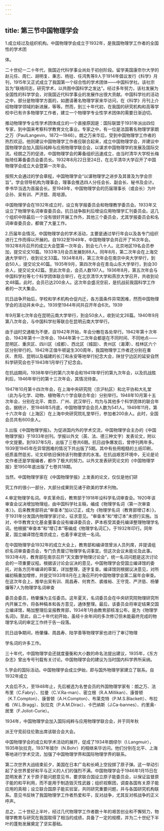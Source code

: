 ```yaml
---
---
---
```

title: 第三节中国物理学会
---



1.成立经过及组织机构。中国物理学会成立于1932年，是我国物理学工作者的全国性的学术团

体。

二十世纪一二十年代，我国近代科学事业尚处于初创阶段。留学美国康奈尔大学的赵元任、周仁、胡明复、秉志、杨铨、任鸿隽等9人于1914年倡议发行《科学》月刊，1915年又正式成立了我国第一个综合性的学术团体——中国科学社。该社宗旨为“联络同志，研究学术，以共图中国科学之发达”。经过多年努力，该社发展为全国性的科学学会，对我国近代科学事业的发展作出很大贡献。中国科学社的活动之中，部分是物理学方面的，如邀请著名物理学家来华访问，在《科学》月刊上介绍物理学领域的新进展，等等。然而，到三十年代初，在我国的研究机构和高等学校中已有许多物理学工作者，建立一个物理学专业性学术团体的需要日渐迫切。

推动物理学专业性学术团体成立的一个直接原因是：国际联盟于1931年派出四位专家，到中国来考察科学教育文化事业。专家之中，有一位是法国著名物理学家朗之万（PaulLangevin，1872—1946）。朗之万来华后，受到中国物理学工作者的热烈欢迎。他则建议中国物理学工作者应联合起来，成立中国物理学会，并建议中国物理学会加入国际纯粹与应用物理学联合会，以谋求中国物理学的发展及国际交流。经朗之万的促进，中国物理学会的筹备组织迅速成立，由当时清华大学校长梅贻琦任筹备委员会委员长。1932年8月22日至24日，在北平清华大学召开了中国物理学会成立大会暨第一次年会。

按照大会通过的学会章程，中国物理学会“以谋物理学之进步及其普及为学会宗旨”。学会领导机构为理事会，理事会推选四人分任会长、副会长、秘书及会计。李书华当选为首届会长。至1949年，中国物理学会的历届理事长（或会长）为叶企孙、吴有训、严济慈、周培源。

中国物理学会在1932年成立时，设立有学报委员会和物理教学委员会。1933年又设立了物理学名词审查委员会。抗日战争胜利后增设应用物理学汇刊委员会。这几个组织中除最后一个没有很好开展工作外，其他三个委员会，尤其学报委员会和名词审查委员会，都做了大量工作。

2.历届年会情况。中国物理学会的学术活动，主要是通过举行年会以及各专门组织进行工作而得以开展的。自1932至1949年，中国物理学会共召开了16次年会。1932年8月召开的成立大会暨第一次年会，到会七八十人。北京地区19名会员参加，提交论文10篇。1933年3月会员发展到88人。同年8月，第二次年会在上海交通大学举行，收到论文33篇。1934年8月，第三次年会在南京中央大学举行，到会50人，提交论文40篇。1935年9月，第四次年会在青岛山东大学举行，到会30余人，提交论文42篇。至此次年会，会员人数197人。1936年8月，第五次年会与中国科学社等七个科学团体联合举行，在北京清华大学和燕京大学召开，共收到论文48篇。此时，会员已达200余人。这次年会盛况空前，是抗战前我国科学工作者的一次大集会。

抗日战争开始后，学校和学术机构仓促内迁，各方面条件异常困难，然而中国物理学会的活动并未中止。1939至1944年间共召开年会6次。1939

年9月第七次年会在昆明云南大学举行，到会50余人，收到论文26篇。1940年9月第八次年会，与中国科学社等联合在昆明云南大学举行。

由于战时交通极为不便，自1942年开始，年会分散在各处举行。1942年第十次年会、1943年第十一次年会、1944年第十二次年会都是在不同时间、不同地点——昆明区、重庆区、四川区（成都）、西北区（城固）、贵州区（湄潭）、桂林区六个区分别举行的。1942年正值牛顿诞生300周年，我国物理学工作者还分别在重庆、贵阳、昆明以及福建的长汀和永安等地举行纪念大会，陕甘宁边区的延安自然科学研究会也于1943年1月举行了纪念会。

在抗战期间，1938年举行的第六次年会和1941年举行的第九次年会，以及抗战胜利后，1946年举行的第十三次年会，其情况待查。

1947年10月第十四次年会，在上海中央研究院（京沪杭区）和北平协和大礼堂（此为与化学、动物、植物等六个学会联合年会）分别举行。1948年10月第十五次年会，分别在北平、南京、广州、武汉举行，均为与其他多个科学团体的联合年会。据统计，至1948年5月底，中国物理学会会员人数为541人。1949年11月，第十六次年会（上海区）在上海中央研究院礼堂举行，参加者200余人。此时，全国会员共有600余人。

3.出版《中国物理学报》。为促进国内外的学术交流，中国物理学会主办的《中国物理学报》于1933年创刊。学报以外文（英、法、德三种文字）发表论文，附以中文提要。到1937年5月，出版了三卷共6期。抗日战争爆发后，曾停刊两年多。1939至1945年在异常困难的情况下共出版了5期。其中有些用粗糙的土纸印刷，纸质虽然低劣，论文却依旧保持该刊物要求的水准。在抗战艰苦环境中，无论是论文作者还是学报编者，都作了极大的努力。以外文发表研究论文的《中国物理学报》至1950年底出版了七卷共18期。

当然，中国物理学家在《中国物理学报》上发表的论文，仅仅是他们研

究工作的很小一部分，大部分成果则见诸于欧美的学术刊物。

4.审定物理学名词。辛亥革命后，教育部于1918年设科学名词审查会。1920年该审查会议决增加物理组，由中国科学社主稿，编成《物理学名词（第一次审查本）》。后来教育部将此“审查本”加以订正，成为《物理学名词（教育部增订本）》，于1931年分发国内物理学家讨论，征求意见。“审查本”和“增订本”未颁行实施。当对，中华教育文化基金董事会设有编译委员会，萨本栋受其委托编译整理物理学名词。他根据“审查本”和“增订本”等编成《物理学名词汇》，于1932年印行。同年夏，国立编译馆在南京成立，也着手审定统一名词。

在中国物理学会1932年的成立大会上，教育部和编译馆曾派人员列席，并提请组织名词审查委员会，专门负责厘订物理学名词事宜。但这次会议未能论及此事。1933年4月，教育部在南京召开“天文数学物理讨论会”，统一名词问题是这次讨论会的一项重要议程。根据该讨论会议决的意见，中国物理学会受国立编译馆的委托，对各方历年编译的草案，详加整理，逐字复查。编译馆则根据议决意见，对所编初稿重加增修，并提交1933年8月在上海召开的中国物理学会第二届年会审查。在这次年会上，推举出吴有训、周昌寿、何育杰、裘维裕、王守竞、严济慈、杨肇燫等7人为物理学名词审查

委员会委员，杨肇燫为主任委员。这年夏天，名词委员会在中央研究院物理研究所内开展工作，将各种稿本和各方意见，通体整理。最后，该委员会将审定结果交国立编译馆，略加整理后呈报教育部，1934年1月由教育部核准公布，是为《物理学名词》。至此，自二十年代初开始，虽经十余年间的多次修订但未能最终完成的物理学名词的审定工作终于告一段落。

抗日战争期间，杨肇燫、周昌寿、陆学善等物理学家也进行了审订物理

学名词的许多工作。

三十年代，中国物理学会还就度量衡和大小数的命名法提出建议，1935年，《东方杂志》曾出专号刊载有关讨论。中国物理学会的建议为当时国内科学界所采纳。

5.学会的国际活动。中国物理学会成立伊始，即与国外物理学家建立了联系。自1932年成立

大会后不久，至1948年止，先后被选为名誉会员的外国物理学家有：朗之万、法布里（C.Fabry）、拉曼（C.V.Ra-man）、密立根（R.A.Millikan）、康普顿（K.T.Compton）、康普顿（A.H.Compton）、布莱克特（P.M.S.Blackett）、布拉格（W.L.Bragg）、狄拉克（P.A.M.Dirac）、卡巴纳斯（J.Ca-bannes）、约里奥-居里（F.Joliot-Curie）。

1934年，中国物理学会加入国际纯粹与应用物理学联合会，并于同年秋

派王守竞前往伦敦出席该联合会大会。

中国物理学会的成立和学术活动的展开，促成了1934年朗缪尔（I.Langmuir），1935年狄拉克，1937年玻尔（N.Bohr）的相继来华访问。他们分别在北平、上海等地进行学术交流，加强了中国物理学界和国际物理学界的联系。

第二次世界大战结束前夕，美国在日本广岛和长崎上空投掷了原子弹。这一举动引起了全世界爱好和平与正义的人们的强烈不满。中国物理学会于1946年1月15日在昆明发表了关于原子能问题意见书，要求联合国设立原子能委员会，以保证监督原子能的和平利用，而不是用于制造毁灭性武器；组织视察团，调查各国有关原子能应用的真相；设立联合国原子能实验室，共同研究重要问题，并与各国研究机构联系。意见书反映了我国物理学工作者热爱和平，反对战争，尤其反对核战争的正义呼声。

总之，二十世纪上半叶，经过几代物理学工作者数十年的艰苦创业和不懈努力，物理学教育与研究在我国取得了相当的成绩，具备了一定的规模，并为二十世纪下半叶的蓬勃发展奠定了坚实基础。